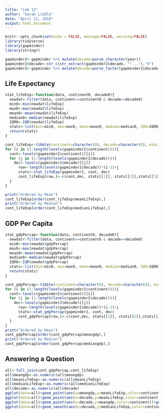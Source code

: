 ---
title: "Lab 12"
author: "Sarah Liddle"
date: "April 11, 2018"
output: html_document
---

```{r setup, include=FALSE}
knitr::opts_chunk$set(echo = FALSE, message=FALSE, warning=FALSE)
library(tidyverse)
library(gapminder)
library(stringr)

gapminder2<-gapminder %>% mutate(decade=parse_character(year))
gapminder2$decade<-str_c(str_extract(gapminder2$decade, "^..."),"0")
gapminder2<-gapminder %>% mutate(decade=parse_factor(gapminder2$decade,c("1950","1960","1970","1980","1990","2000")))
```

## Life Expectancy


```{r statslife}
stat_lifeExp<-function(data, continent0, decade0){
  newdat<-filter(data, continent==continent0 & decade==decade0)
  min0<-min(newdat$lifeExp)
  max0<-max(newdat$lifeExp)
  mean0<-mean(newdat$lifeExp)
  median0<-median(newdat$lifeExp)
  IQR0<-IQR(newdat$lifeExp)
  stats<-list(min=min0, max=max0, mean=mean0, median=median0, IQR=IQR0)
  return(stats)
}

cont_lifeExp<-tibble(continent=character(0), decade=character(0), minLifeExp=numeric(0), maxLifeExp=numeric(0), meanLifeExp=numeric(0), medianLifeExp=numeric(0), IQRLifeExp=numeric(0))
for (i in (1:length(levels(gapminder2$continent)))){
  cont<-levels(gapminder2$continent)[[i]]
  for (j in (1:length(levels(gapminder2$decade)))){
    dec<-levels(gapminder2$decade)[[j]]
      row<-length(levels(gapminder2$decade))*(i-1)+j
      stats<-stat_lifeExp(gapminder2, cont, dec)
      cont_lifeExp[row,]<-c(cont,dec, stats[[1]], stats[[2]],stats[[3]],stats[[4]],stats[[5]])
  }
}

print("Ordered by Mean")
cont_lifeExp[order(cont_lifeExp$meanLifeExp),]
print("Ordered by Median")
cont_lifeExp[order(cont_lifeExp$medianLifeExp),]

```

## GDP Per Capita


```{r statsgdp}
stat_gdpPercap<-function(data, continent0, decade0){
  newdat<-filter(data, continent==continent0 & decade==decade0)
  min0<-min(newdat$gdpPercap)
  max0<-max(newdat$gdpPercap)
  mean0<-mean(newdat$gdpPercap)
  median0<-median(newdat$gdpPercap)
  IQR0<-IQR(newdat$gdpPercap)
  stats<-list(min=min0, max=max0, mean=mean0, median=median0, IQR=IQR0)
  return(stats)
}

cont_gdpPercap<-tibble(continent=character(0), decade=character(0), mingdp=numeric(0), maxgdp=numeric(0), meangdp=numeric(0), mediangdp=numeric(0), IQRgdp=numeric(0))
for (i in (1:length(levels(gapminder2$continent)))){
  cont<-levels(gapminder2$continent)[[i]]
  for (j in (1:length(levels(gapminder2$decade)))){
    dec<-levels(gapminder2$decade)[[j]]
      row<-length(levels(gapminder2$decade))*(i-1)+j
      stats<-stat_gdpPercap(gapminder2, cont, dec)
      cont_gdpPercap[row,]<-c(cont,dec, stats[[1]], stats[[2]],stats[[3]],stats[[4]],stats[[5]])
  }
}
print("Ordered by Mean")
cont_gdpPercap[order(cont_gdpPercap$meangdp),]
print("Ordered by Median")
cont_gdpPercap[order(cont_gdpPercap$mediangdp),]

```


## Answering a Question

``` {r question}
all<-full_join(cont_gdpPercap,cont_lifeExp)
all$meangdp<-as.numeric(all$meangdp)
all$meanLifeExp<-as.numeric(all$meanLifeExp)
all$medianLifeExp<-as.numeric(all$medianLifeExp)
all$decade<-as.numeric(all$decade)
ggplot(data=all)+geom_point(aes(x=meangdp,y=meanLifeExp,color=continent))+geom_smooth(aes(x=meangdp,y=meanLifeExp,color=continent),se=FALSE)
ggplot(data=all)+geom_point(aes(x=decade,y=meanLifeExp,color=continent))+geom_smooth(aes(x=decade,y=meanLifeExp,color=continent),se=FALSE)
ggplot(data=all)+geom_point(aes(x=decade,y=meangdp,color=continent))+geom_smooth(aes(x=decade,y=meangdp,color=continent),se=FALSE)
ggplot(data=all)+geom_smooth(aes(x=decade,y=medianLifeExp,color=continent))+geom_smooth(aes(x=decade,y=meanLifeExp,color=continent),se=FALSE)

```







